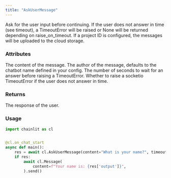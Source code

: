 ```yaml
---
title: "AskUserMessage"
---
```


Ask for the user input before continuing.
If the user does not answer in time (see timeout), a TimeoutError will be raised or None will be returned depending on raise_on_timeout.
If a project ID is configured, the messages will be uploaded to the cloud storage.

### Attributes

<ParamField path="content" type="str">
  The content of the message.
</ParamField>
<ParamField path="author" type="str" optional default="config.ui.name">
  The author of the message, defaults to the chatbot name defined in your
  config.
</ParamField>
<ParamField path="timeout" type="int" optional default={60}>
  The number of seconds to wait for an answer before raising a TimeoutError.
</ParamField>
<ParamField path="raise_on_timeout" type="bool" optional default={false}>
  Whether to raise a socketio TimeoutError if the user does not answer in time.
</ParamField>

### Returns

<ResponseField name="response" type="StepDict | None">
  The response of the user.
</ResponseField>

### Usage

```python
import chainlit as cl


@cl.on_chat_start
async def main():
    res = await cl.AskUserMessage(content="What is your name?", timeout=10).send()
    if res:
        await cl.Message(
            content=f"Your name is: {res['output']}",
        ).send()
```
